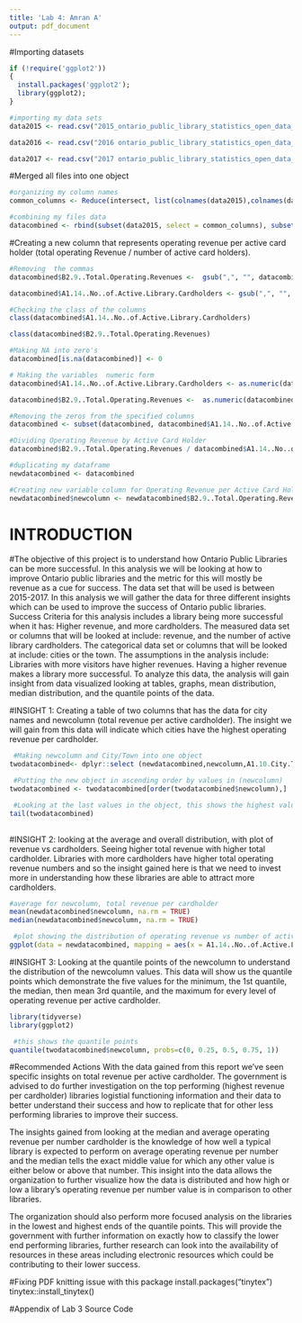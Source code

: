 ```yaml
---
title: 'Lab 4: Amran A'
output: pdf_document
---
```


#Importing datasets
```r
if (!require('ggplot2')) 
{
  install.packages('ggplot2');
  library(ggplot2);
}

#importing my data sets
data2015 <- read.csv("2015_ontario_public_library_statistics_open_data_dec_2017rev.csv")

data2016 <- read.csv("2016 ontario_public_library_statistics_open_data_2016.csv")

data2017 <- read.csv("2017 ontario_public_library_statistics_open_data_july_2019_rev1.csv")

```

#Merged all files into one object
```r
#organizing my column names
common_columns <- Reduce(intersect, list(colnames(data2015),colnames(data2016),colnames(data2017)))

#combining my files data
datacombined <- rbind(subset(data2015, select = common_columns), subset(data2016, select = common_columns), subset(data2017, select = common_columns))


```

#Creating a new column that represents operating revenue per active card holder (total operating Revenue / number of active card holders).
```r

#Removing  the commas 
datacombined$B2.9..Total.Operating.Revenues <-  gsub(",", "", datacombined$B2.9..Total.Operating.Revenues)

datacombined$A1.14..No..of.Active.Library.Cardholders <- gsub(",", "", datacombined$A1.14..No..of.Active.Library.Cardholders)

#Checking the class of the columns
class(datacombined$A1.14..No..of.Active.Library.Cardholders)

class(datacombined$B2.9..Total.Operating.Revenues)

#Making NA into zero's
datacombined[is.na(datacombined)] <- 0

# Making the variables  numeric form
datacombined$A1.14..No..of.Active.Library.Cardholders <- as.numeric(datacombined$A1.14..No..of.Active.Library.Cardholders)

datacombined$B2.9..Total.Operating.Revenues <-  as.numeric(datacombined$B2.9..Total.Operating.Revenues)

#Removing the zeros from the specified columns
datacombined <- subset(datacombined, datacombined$A1.14..No..of.Active.Library.Cardholders > 0 & datacombined$B2.9..Total.Operating.Revenues > 0)

#Dividing Operating Revenue by Active Card Holder
datacombined$B2.9..Total.Operating.Revenues / datacombined$A1.14..No..of.Active.Library.Cardholders

#duplicating my dataframe
newdatacombined <- datacombined

#Creating new variable column for Operating Revenue per Active Card Holder
newdatacombined$newcolumn <- newdatacombined$B2.9..Total.Operating.Revenues / newdatacombined$A1.14..No..of.Active.Library.Cardholders

```

# INTRODUCTION 
 #The objective of this project is to understand how  Ontario Public Libraries can be more successful. In this analysis we will be looking at how to improve Ontario public libraries and the metric for this will mostly be revenue as a cue for success. The data set that will be used is between 2015-2017. In this analysis we will gather the data for three different insights which can be used to improve the success of Ontario public libraries. Success Criteria for this analysis includes a library being more successful when it has: Higher revenue, and more cardholders. The measured data set or columns that will be looked at include: revenue, and the number of active library cardholders. The categorical data set or columns that will be looked at include: cities or the town. The assumptions in the analysis include: Libraries with more visitors have higher revenues. Having a higher revenue makes a library more successful. To analyze this data, the analysis will gain insight from data visualized looking at tables, graphs, mean distribution, median distribution, and the quantile points of the data.


#INSIGHT 1: Creating a table of two columns that has the data for city names and newcolumn (total revenue per active cardholder). The insight we will gain from this data will indicate which cities have the highest operating revenue per cardholder.
```r
 #Making newcolumn and City/Town into one object 
twodatacombined<- dplyr::select (newdatacombined,newcolumn,A1.10.City.Town)

 #Putting the new object in ascending order by values in (newcolumn)
twodatacombined <- twodatacombined[order(twodatacombined$newcolumn),]

 #Looking at the last values in the object, this shows the highest values in (newcolumn) which shows the libraries with the highest operating revenue per active cardholer
tail(twodatacombined)
 
```


#INSIGHT 2: looking at the average and overall distribution, with plot of revenue vs cardholders. Seeing higher total revenue with higher total cardholder. Libraries with more cardholders have higher total operating revenue numbers and so the insight gained here is that we need to invest more in understanding how these libraries are able to attract more cardholders.
```r
#average for newcolumn, total revenue per cardholder 
mean(newdatacombined$newcolumn, na.rm = TRUE)
median(newdatacombined$newcolumn, na.rm = TRUE)

 #plot showing the distribution of operating revenue vs number of active cardholders
ggplot(data = newdatacombined, mapping = aes(x = A1.14..No..of.Active.Library.Cardholders, y = B2.9..Total.Operating.Revenues))+ geom_point(size = 5)

```


#INSIGHT 3: Looking at the quantile points of the newcolumn to understand the distribution of the newcolumn values. This data will show us the quantile points which demonstrate the five values for the minimum, the 1st quantile, the median, then mean 3rd quantile, and the maximum for every level of operating revenue per active cardholder. 
```r
library(tidyverse)
library(ggplot2) 

 #this shows the quantile points
quantile(twodatacombined$newcolumn, probs=c(0, 0.25, 0.5, 0.75, 1))

```

#Recommended Actions 
With the data gained from this report we’ve seen specific insights on total revenue per active cardholder. The government is advised to do further investigation on the top performing (highest revenue per cardholder) libraries logistial functioning information and their data to better understand their success and how to replicate that for other less performing libraries to improve their success.

The insights gained from looking at the median and average operating revenue per number cardholder is the knowledge of how well a typical library is expected to perform on average operating revenue per number and the median tells the exact middle value for which any other value is either below or above that number. This insight into the data allows the organization to further visualize how the data is distributed and how high or low a library's operating revenue per number value is in comparison to other libraries.

The organization should also perform more focused analysis on the libraries in the lowest and highest ends of the quantile points. This will provide the government with further information on exactly how to classify the lower end performing libraries, further research can look into the availability of resources in these areas including electronic resources which could be contributing to their lower success.




 #Fixing PDF knitting issue with this package
install.packages("tinytex")
tinytex::install_tinytex()

 #Appendix of Lab 3 Source Code
```r
```
